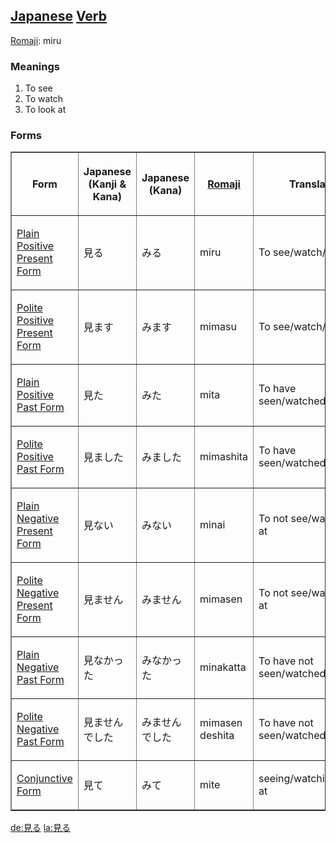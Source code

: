 ==[[Japanese]] [[Verb]]==

[[Romaji]]: miru

=== Meanings ===
# To see
# To watch
# To look at

=== Forms ===

<TABLE border>

<TR>
<TH>Form</TH>
<TH>Japanese<BR>(Kanji & Kana)</TH>
<TH>Japanese<BR>(Kana)</TH>
<TH>[[Romaji]]</TH>
<TH>Translation</TH>
</TR>

<TR>
<TD>[[Japanese Plain Positive Present Form|Plain Positive Present Form]]</TD>
<TD>&#35211;&#12427;</TD>
<TD>&#12415;&#12427;</TD>
<TD>miru</TD>
<TD>To see/watch/look at</TD>
</TR>

<TR>
<TD>[[Japanese Polite Positive Present Form|Polite Positive Present Form]]</TD>
<TD>&#35211;&#12414;&#12377;</TD>
<TD>&#12415;&#12414;&#12377;</TD>
<TD>mimasu</TD>
<TD>To see/watch/look at</TD>
</TR>

<TR>
<TD>[[Japanese Plain Positive Past Form|Plain Positive Past Form]]</TD>
<TD>&#35211;&#12383;</TD>
<TD>&#12415;&#12383;</TD>
<TD>mita</TD>
<TD>To have seen/watched/looked at</TD>
</TR>

<TR>
<TD>[[Japanese Polite Positive Past Form|Polite Positive Past Form]]</TD>
<TD>&#35211;&#12414;&#12375;&#12383;</TD>
<TD>&#12415;&#12414;&#12375;&#12383;</TD>
<TD>mimashita</TD>
<TD>To have seen/watched/looked at</TD>
</TR>

<TR>
<TD>[[Japanese Plain Negative Present Form|Plain Negative Present Form]]</TD>
<TD>&#35211;&#12394;&#12356;</TD>
<TD>&#12415;&#12394;&#12356;</TD>
<TD>minai</TD>
<TD>To not see/watch/look at</TD>
</TR>

<TR>
<TD>[[Japanese Polite Negative Present Form|Polite Negative Present Form]]</TD>
<TD>&#35211;&#12414;&#12379;&#12435;</TD>
<TD>&#12415;&#12414;&#12379;&#12435;</TD>
<TD>mimasen</TD>
<TD>To not see/watch/look at</TD>
</TR>

<TR>
<TD>[[Japanese Plain Negative Past Form|Plain Negative Past Form]]</TD>
<TD>&#35211;&#12394;&#12363;&#12387;&#12383;</TD>
<TD>&#12415;&#12394;&#12363;&#12387;&#12383;</TD>
<TD>minakatta</TD>
<TD>To have not seen/watched/looked at</TD>
</TR>

<TR>
<TD>[[Japanese Polite Negative Past Form|Polite Negative Past Form]]</TD>
<TD>&#35211;&#12414;&#12379;&#12435;&#12391;&#12375;&#12383;</TD>
<TD>&#12415;&#12414;&#12379;&#12435;&#12391;&#12375;&#12383;</TD>
<TD>mimasen deshita</TD>
<TD>To have not seen/watched/looked at</TD>
</TR>

<TR>
<TD>[[Japanese Conjunctive Form|Conjunctive Form]]</TD>
<TD>&#35211;&#12390;</TD>
<TD>&#12415;&#12390;</TD>
<TD>mite</TD>
<TD>seeing/watching/looking at</TD>
</TR>

</TABLE>

[[de:見る]]
[[la:見る]]